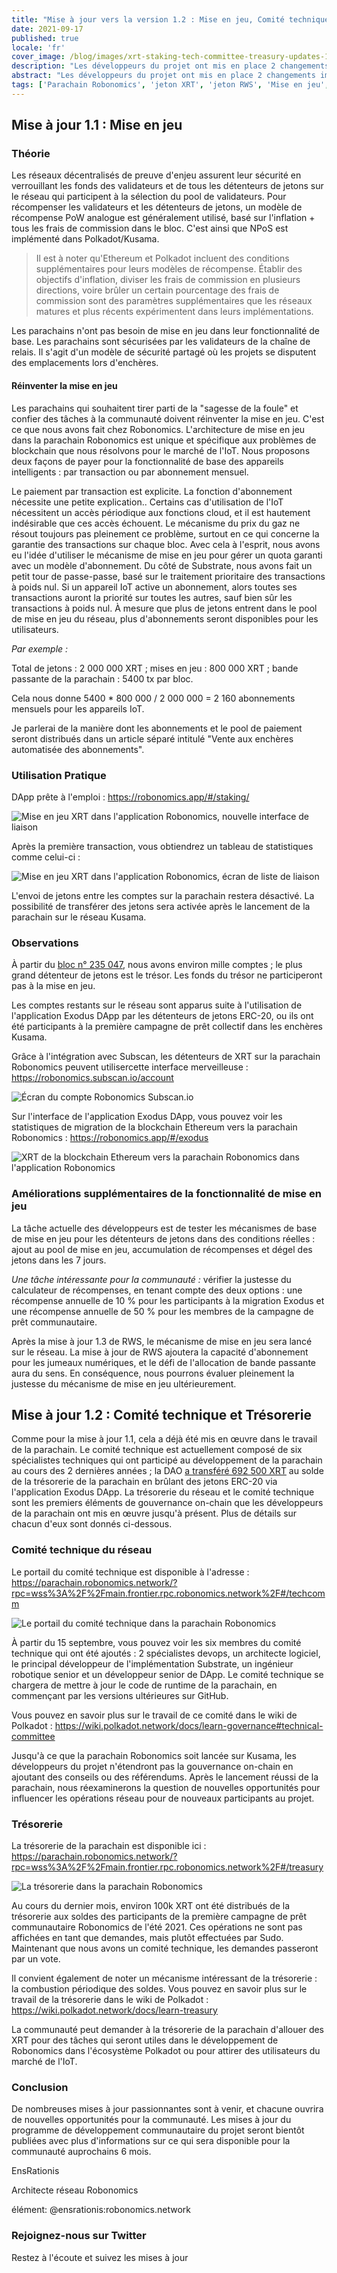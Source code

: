 ```yaml
---
title: "Mise à jour vers la version 1.2 : Mise en jeu, Comité technique et Trésorerie"
date: 2021-09-17
published: true
locale: 'fr'
cover_image: /blog/images/xrt-staking-tech-committee-treasury-updates-1-2/113_Up_to_version_1_2_stakingtech_comm_treasury.jpg
description: "Les développeurs du projet ont mis en place 2 changements importants dans le fonctionnement de la parachain Robonomics. Le premier est l'inclusion de la mise en jeu XRT, et le second est le lancement des premiers mécanismes de gouvernance on-chain."
abstract: "Les développeurs du projet ont mis en place 2 changements importants dans le fonctionnement de la parachain Robonomics. Le premier est l'inclusion de la mise en jeu XRT, et le second est le lancement des premiers mécanismes de gouvernance on-chain."
tags: ['Parachain Robonomics', 'jeton XRT', 'jeton RWS', 'Mise en jeu', 'Nouvelle version']
---
```


## Mise à jour 1.1 : Mise en jeu

### Théorie

Les réseaux décentralisés de preuve d'enjeu assurent leur sécurité en verrouillant les fonds des validateurs et de tous les détenteurs de jetons sur le réseau qui participent à la sélection du pool de validateurs. Pour récompenser les validateurs et les détenteurs de jetons, un modèle de récompense PoW analogue est généralement utilisé, basé sur l'inflation + tous les frais de commission dans le bloc. C'est ainsi que NPoS est implémenté dans Polkadot/Kusama.

> Il est à noter qu'Ethereum et Polkadot incluent des conditions supplémentaires pour leurs modèles de récompense. Établir des objectifs d'inflation, diviser les frais de commission en plusieurs directions, voire brûler un certain pourcentage des frais de commission sont des paramètres supplémentaires que les réseaux matures et plus récents expérimentent dans leurs implémentations.

Les parachains n'ont pas besoin de mise en jeu dans leur fonctionnalité de base. Les parachains sont sécurisées par les validateurs de la chaîne de relais. Il s'agit d'un modèle de sécurité partagé où les projets se disputent des emplacements lors d'enchères.

#### Réinventer la mise en jeu

Les parachains qui souhaitent tirer parti de la "sagesse de la foule" et confier des tâches à la communauté doivent réinventer la mise en jeu. C'est ce que nous avons fait chez Robonomics. L'architecture de mise en jeu dans la parachain Robonomics est unique et spécifique aux problèmes de blockchain que nous résolvons pour le marché de l'IoT. Nous proposons deux façons de payer pour la fonctionnalité de base des appareils intelligents : par transaction ou par abonnement mensuel.

Le paiement par transaction est explicite. La fonction d'abonnement nécessite une petite explication.. Certains cas d'utilisation de l'IoT nécessitent un accès périodique aux fonctions cloud, et il est hautement indésirable que ces accès échouent. Le mécanisme du prix du gaz ne résout toujours pas pleinement ce problème, surtout en ce qui concerne la garantie des transactions sur chaque bloc. Avec cela à l'esprit, nous avons eu l'idée d'utiliser le mécanisme de mise en jeu pour gérer un quota garanti avec un modèle d'abonnement. Du côté de Substrate, nous avons fait un petit tour de passe-passe, basé sur le traitement prioritaire des transactions à poids nul. Si un appareil IoT active un abonnement, alors toutes ses transactions auront la priorité sur toutes les autres, sauf bien sûr les transactions à poids nul. À mesure que plus de jetons entrent dans le pool de mise en jeu du réseau, plus d'abonnements seront disponibles pour les utilisateurs.

<TextCard>

*Par exemple :*

Total de jetons : 2 000 000 XRT ;
mises en jeu : 800 000 XRT ;
bande passante de la parachain : 5400 tx par bloc.

Cela nous donne 5400 * 800 000 / 2 000 000 = 2 160 abonnements mensuels pour les appareils IoT.

</TextCard>

Je parlerai de la manière dont les abonnements et le pool de paiement seront distribués dans un article séparé intitulé "Vente aux enchères automatisée des abonnements".

### Utilisation Pratique

DApp prête à l'emploi : https://robonomics.app/#/staking/

![Mise en jeu XRT dans l'application Robonomics, nouvelle interface de liaison](/blog/images/xrt-staking-tech-committee-treasury-updates-1-2/image2.jpg)

Après la première transaction, vous obtiendrez un tableau de statistiques comme celui-ci :

![Mise en jeu XRT dans l'application Robonomics, écran de liste de liaison](/blog/images/xrt-staking-tech-committee-treasury-updates-1-2/image4.jpg)

L'envoi de jetons entre les comptes sur la parachain restera désactivé. La possibilité de transférer des jetons sera activée après le lancement de la parachain sur le réseau Kusama.

### Observations

À partir du [bloc n° 235 047](https://robonomics.subscan.io/block/235047), nous avons environ mille comptes ; le plus grand détenteur de jetons est le trésor. Les fonds du trésor ne participeront pas à la mise en jeu.

Les comptes restants sur le réseau sont apparus suite à l'utilisation de l'application Exodus DApp par les détenteurs de jetons ERC-20, ou ils ont été participants à la première campagne de prêt collectif dans les enchères Kusama.

Grâce à l'intégration avec Subscan, les détenteurs de XRT sur la parachain Robonomics peuvent utilisercette interface merveilleuse : https://robonomics.subscan.io/account

![Écran du compte Robonomics Subscan.io](/blog/images/xrt-staking-tech-committee-treasury-updates-1-2/image3.jpg)

Sur l'interface de l'application Exodus DApp, vous pouvez voir les statistiques de migration de la blockchain Ethereum vers la parachain Robonomics : https://robonomics.app/#/exodus

![XRT de la blockchain Ethereum vers la parachain Robonomics dans l'application Robonomics](/blog/images/xrt-staking-tech-committee-treasury-updates-1-2/image6.jpg)

### Améliorations supplémentaires de la fonctionnalité de mise en jeu

La tâche actuelle des développeurs est de tester les mécanismes de base de mise en jeu pour les détenteurs de jetons dans des conditions réelles : ajout au pool de mise en jeu, accumulation de récompenses et dégel des jetons dans les 7 jours.

*Une tâche intéressante pour la communauté :* vérifier la justesse du calculateur de récompenses, en tenant compte des deux options : une récompense annuelle de 10 % pour les participants à la migration Exodus et une récompense annuelle de 50 % pour les membres de la campagne de prêt communautaire.

Après la mise à jour 1.3 de RWS, le mécanisme de mise en jeu sera lancé sur le réseau. La mise à jour de RWS ajoutera la capacité d'abonnement pour les jumeaux numériques, et le défi de l'allocation de bande passante aura du sens. En conséquence, nous pourrons évaluer pleinement la justesse du mécanisme de mise en jeu ultérieurement.

## Mise à jour 1.2 : Comité technique et Trésorerie

Comme pour la mise à jour 1.1, cela a déjà été mis en œuvre dans le travail de la parachain. Le comité technique est actuellement composé de six spécialistes techniques qui ont participé au développement de la parachain au cours des 2 dernières années ; la DAO [a transféré 692 500 XRT](https://etherscan.io/tx/0x6b9a9cbe7d21badf565ebce0fb50b865da8f5f784899db5fb455d1b276d14acf) au solde de la trésorerie de la parachain en brûlant des jetons ERC-20 via l'application Exodus DApp. La trésorerie du réseau et le comité technique sont les premiers éléments de gouvernance on-chain que les développeurs de la parachain ont mis en œuvre jusqu'à présent. Plus de détails sur chacun d'eux sont donnés ci-dessous.

### Comité technique du réseau

Le portail du comité technique est disponible à l'adresse : https://parachain.robonomics.network/?rpc=wss%3A%2F%2Fmain.frontier.rpc.robonomics.network%2F#/techcomm

![Le portail du comité technique dans la parachain Robonomics](/blog/images/xrt-staking-tech-committee-treasury-updates-1-2/image5.jpg)

À partir du 15 septembre, vous pouvez voir les six membres du comité technique qui ont été ajoutés : 2 spécialistes devops, un architecte logiciel, le principal développeur de l'implémentation Substrate, un ingénieur robotique senior et un développeur senior de DApp.
Le comité technique se chargera de mettre à jour le code de runtime de la parachain, en commençant par les versions ultérieures sur GitHub.

Vous pouvez en savoir plus sur le travail de ce comité dans le wiki de Polkadot : https://wiki.polkadot.network/docs/learn-governance#technical-committee

Jusqu'à ce que la parachain Robonomics soit lancée sur Kusama, les développeurs du projet n'étendront pas la gouvernance on-chain en ajoutant des conseils ou des référendums. Après le lancement réussi de la parachain, nous réexaminerons la question de nouvelles opportunités pour influencer les opérations réseau pour de nouveaux participants au projet.

### Trésorerie

La trésorerie de la parachain est disponible ici : https://parachain.robonomics.network/?rpc=wss%3A%2F%2Fmain.frontier.rpc.robonomics.network%2F#/treasury

![La trésorerie dans la parachain Robonomics](/blog/images/xrt-staking-tech-committee-treasury-updates-1-2/image1.jpg)

Au cours du dernier mois, environ 100k XRT ont été distribués de la trésorerie aux soldes des participants de la première campagne de prêt communautaire Robonomics de l'été 2021. Ces opérations ne sont pas affichées en tant que demandes, mais plutôt effectuées par Sudo. Maintenant que nous avons un comité technique, les demandes passeront par un vote.

Il convient également de noter un mécanisme intéressant de la trésorerie : la combustion périodique des soldes. Vous pouvez en savoir plus sur le travail de la trésorerie dans le wiki de Polkadot : https://wiki.polkadot.network/docs/learn-treasury

La communauté peut demander à la trésorerie de la parachain d'allouer des XRT pour des tâches qui seront utiles dans le développement de Robonomics dans l'écosystème Polkadot ou pour attirer des utilisateurs du marché de l'IoT.

### Conclusion

De nombreuses mises à jour passionnantes sont à venir, et chacune ouvrira de nouvelles opportunités pour la communauté. Les mises à jour du programme de développement communautaire du projet seront bientôt publiées avec plus d'informations sur ce qui sera disponible pour la communauté auprochains 6 mois.

<TextCard image="/avatars/Sergei-Lonshakov.jpg" back="transparent" imageSize="big">

EnsRationis

Architecte réseau Robonomics

élément: @ensrationis:robonomics.network

</TextCard>


<TextCard icon="/icons/icon-notification.png" link="https://twitter.com/AIRA_Robonomics">

### Rejoignez-nous sur Twitter

Restez à l'écoute et suivez les mises à jour

</TextCard>